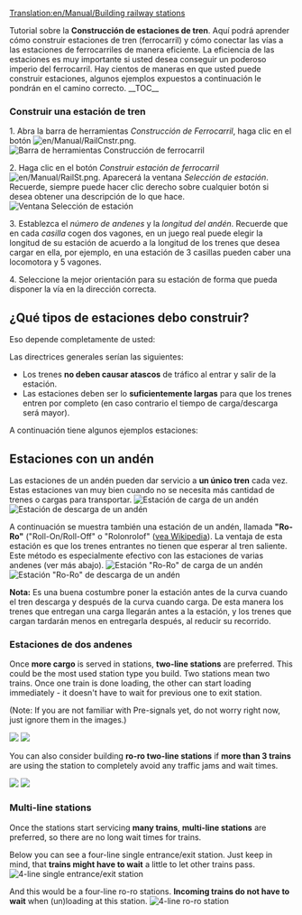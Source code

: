 [[Translation:en/Manual/Building railway stations]]
{{en/Translation (es)|origen=Building_railway_stations}}

{{es/Manual/Tutorial/Tutorial}}

Tutorial sobre la '''Construcción de estaciones de tren'''. Aquí podrá aprender cómo construir estaciones de tren (ferrocarril) y cómo conectar las vías a las estaciones de ferrocarriles de manera eficiente. La eficiencia de las estaciones es muy importante si usted desea conseguir un poderoso imperio del ferrocarril. Hay cientos de maneras en que usted puede construir estaciones, algunos ejemplos expuestos a continuación le pondrán en el camino correcto.
__TOC__

===Construir una estación de tren===
1. Abra la barra de herramientas ''Construcción de Ferrocarril'', haga clic en el botón [[File:en/Manual/RailCnstr.png]].
[[File:en/Manual/Railroad Construction.png|none|frame|Barra de herramientas Construcción de ferrocarril]]

2. Haga clic en el botón ''Construir estación de ferrocarril'' [[File:en/Manual/RailSt.png]].
Aparecerá la ventana ''Selección de estación''. Recuerde, siempre puede hacer clic derecho sobre cualquier botón si desea obtener una descripción de lo que hace.
[[File:en/Manual/Stationgui.png|none|frame|Ventana Selección de estación]]

3. Establezca el ''número de andenes'' y la ''longitud del andén''. Recuerde que en cada ''casilla'' cogen dos vagones, en un juego real puede elegir la longitud de su estación de acuerdo a la longitud de los trenes que desea cargar en ella, por ejemplo, en una estación de 3 casillas pueden caber una locomotora y 5 vagones.

4. Seleccione la mejor orientación para su estación de forma que pueda disponer la vía en la dirección correcta.

== ¿Qué tipos de estaciones debo construir? ==
Eso depende completamente de usted:

Las directrices generales serían las siguientes:
* Los trenes '''no deben causar atascos''' de tráfico al entrar y salir de la estación.
* Las estaciones deben ser lo '''suficientemente largas''' para que los trenes entren por completo (en caso contrario el tiempo de carga/descarga será mayor).

A continuación tiene algunos ejemplos estaciones:

== Estaciones con un andén ==
Las estaciones de un andén pueden dar servicio a ''' un único tren''' cada vez.
Estas estaciones van muy bien cuando no se necesita más cantidad de trenes o cargas para transportar.
[[File:en/Manual/RailStTut One str coal.png|none|frame|Estación de carga de un andén]]
[[File:en/Manual/RailStTut One str pow.png|none|frame|Estación de descarga de un andén]]

A continuación se muestra también una estación de un andén, llamada '''"Ro-Ro"''' ("Roll-On/Roll-Off" o "Rolonrolof" ([http://es.wikipedia.org/wiki/Transportación_Ro-Ro vea Wikipedia]). La ventaja de esta estación es que los trenes entrantes no tienen que esperar al tren saliente. Este método es especialmente efectivo con las estaciones de varias andenes (ver más abajo).
[[File:en/Manual/RailStTut One aro coal.png|none|frame|Estación "Ro-Ro" de carga de un andén]]
[[File:en/Manual/RailStTut One aro pow.png|none|frame|Estación "Ro-Ro" de descarga de un andén]]

'''Nota:''' Es una buena costumbre poner la estación antes de la curva cuando el tren descarga y después de la curva cuando carga. De esta manera los trenes que entregan una carga llegarán antes a la estación, y los trenes que cargan tardarán menos en entregarla después, al reducir su recorrido.

=== Estaciones de dos andenes ===

{{en/Pending translation (es)}}

Once '''more cargo''' is served in stations, '''two-line stations''' are preferred. This could be the most used station type you build. Two stations mean two trains. Once one train is done loading, the other can start loading immediately - it doesn't have to wait for previous one to exit station.

(Note: If you are not familiar with Pre-signals yet, do not worry right now, just ignore them in the images.)

[[File:en/Manual/RailStTut Two str coal.png|none|frame|]]
[[File:en/Manual/RailStTut Two str pow.png|none|frame|]]

You can also consider building '''ro-ro two-line stations''' if '''more than 3 trains''' are using the station to completely avoid any traffic jams and wait times.

[[File:en/Manual/RailStTut Two aro coal.png|none|frame|]]
[[File:en/Manual/RailStTut Two aro pow.png|none|frame|]]

=== Multi-line stations ===

Once the stations start servicing '''many trains''', '''multi-line stations''' are preferred, so there are no long wait times for trains.

Below you can see a four-line single entrance/exit station. Just keep in mind, that '''trains might have to wait''' a little to let other trains pass.
[[File:en/Manual/RailStTut Four str ore.png|none|frame|4-line single entrance/exit station]]

And this would be a four-line ro-ro stations. '''Incoming trains do not have to wait''' when (un)loading at this station.
[[File:en/Manual/RailStTut Four aro ore.png|none|frame|4-line ro-ro station]]